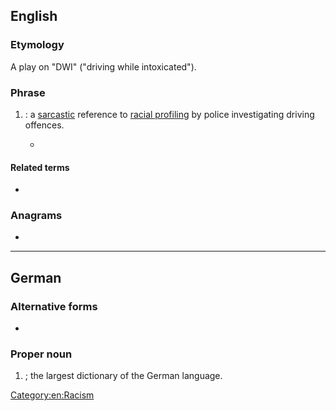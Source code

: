 {{also|Dwb|dWb}}
==English==

===Etymology===
A play on "DWI" ("driving while intoxicated").

===Phrase===
{{en-phrase}}

# {{initialism of|en|[[driving]] while [[black]] (or [[brown]])|nodot=1}}: a [[sarcastic]] reference to [[racial profiling]] by police investigating driving offences.
#* {{quote-book|en|title=Multiracial Couples: Black and White Voices|passage={{smallcaps|jill}} We [Jill and her husband James] call it, "Driving While Black." We have a . . . nice car. So we got pulled over for a '''DWB'''. . . .|year=1995|author=Paul C. Rosenblatt; Terri A. Karis; Richard D. Powell|page=147|isbn=0803972598|pageurl=https://archive.org/details/multiracialcoupl0000rose/page/147|series=Understanding Families|publisher=SAGE Publications|url=https://archive.org/details/multiracialcoupl0000rose}}

====Related terms====
* {{l|en|DWI}} {{gloss|driving while intoxicated}}

===Anagrams===
* {{anagrams|en|a=bdw|BDW}}

[[Category:en:Racism]]

----

==German==
{{wikipedia|lang=de}}

===Alternative forms===
* {{alter|de|DWb}}

===Proper noun===
{{head|de|proper noun}}

# {{init of|de|[[deutsch|Deutsches]] [[Wörterbuch]]|nodot=1}}; the largest dictionary of the German language.